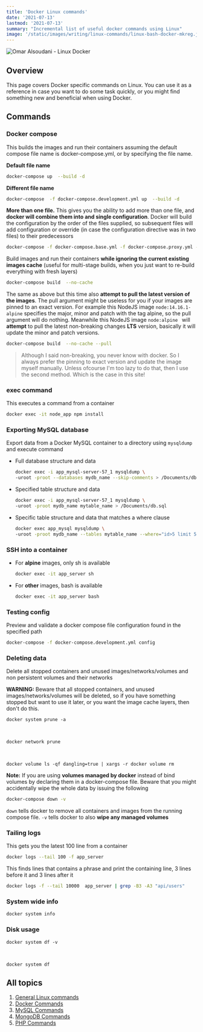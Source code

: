```yaml
---
title: 'Docker Linux commands'
date: '2021-07-13'
lastmod: '2021-07-13'
summary: "Incremental list of useful docker commands using Linux"
image: '/static/images/writing/linux-commands/linux-bash-docker-mkreg.jpg'
---
```


![Omar Alsoudani - Linux Docker](/static/images/writing/linux-commands/linux-bash-docker-mkreg.jpg)

## Overview

This page covers Docker specific commands on Linux. You can use it as a reference in case you want to do some task quickly, or you might find something new and beneficial when using Docker. 

## Commands

### Docker compose

This builds the images and run their containers assuming the default compose file name is docker-compose.yml, or by specifying the file name.

**Default file name**

```bash
docker-compose up  --build -d
```

**Different file name**

```bash
docker-compose  -f docker-compose.development.yml up  --build -d
```

**More than one file.** This gives you the ability to add more than one file, and **docker will combine them into and single configuration**. Docker will build the configuration by the order of the files supplied, so subsequent files will add configuration or override (in case the configuration directive was in two files) to their predecessors

```bash
docker-compose -f docker-compose.base.yml -f docker-compose.proxy.yml -f docker-compose.migration.yml up --build -d
```

Build images and run their containers **while ignoring the current existing images cache** (useful for multi-stage builds, when you just want to re-build everything with fresh layers)

```bash
docker-compose build  --no-cache
```

The same as above but this time also **attempt to pull the latest version of the images**. The pull argument might be useless for you if your images are pinned to an exact version. For example this NodeJS image `node:14.16.1-alpine` specifies the major, minor and patch with the tag alpine, so the pull argument will do nothing. Meanwhile this NodeJS image `node:alpine ` will **attempt** to pull the latest non-breaking changes **LTS** version, basically it will update the minor and patch versions.

```bash
docker-compose build  --no-cache --pull
```

> Although I said non-breaking, you never know with docker. So I always prefer the pinning to exact version and update  the image myself manually. Unless ofcourse I'm too lazy to do that, then I use the second method. Which is the case in this site!

### exec command

This executes a command from a container

```bash
docker exec -it node_app npm install
```

### Exporting MySQL database

Export data from a Docker MySQL container to a directory using `mysqldump` and execute command

-    Full database structure and data

        ```bash
     docker exec -i app_mysql-server-57_1 mysqldump \ 
     -uroot -proot --databases mydb_name --skip-comments > /Documents/db.sql
        ```

-    Specified table structure and data 

        ```bash
     docker exec -i app_mysql-server-57_1 mysqldump \ 
     -uroot -proot mydb_name mytable_name > /Documents/db.sql
        ```

-    Specific table structure and data that matches a where clause

        ```bash
     docker exec app_mysql mysqldump \ 
     -uroot -proot mydb_name --tables mytable_name --where="id>5 limit 5000000" > mytable_name.sql
        ```



### SSH into a container

-    For **alpine** images, only sh is available 

        ```bash
     docker exec -it app_server sh
        ```

-    For **other** images,  bash is available

        ```bash
     docker exec -it app_server bash
        ```

### Testing config

Preview and validate a docker compose file configuration found in the specified path


```bash
docker-compose -f docker-compose.development.yml config
```

### Deleting data

Delete all stopped containers and unused images/networks/volumes and non persistent volumes and their networks

**WARNING:** Beware that all stopped containers, and unused images/networks/volumes will be deleted, so if you have something stopped but want to use it later, or you want the image cache layers, then don't do this.

```bash:Everything
docker system prune -a
```

<br/>

```bash:Networks
docker network prune
```

<br/>

```bash:Volumes
docker volume ls -qf dangling=true | xargs -r docker volume rm
```

**Note:** If you are using **volumes managed by docker** instead of bind volumes by declaring them in a docker-compose file. Beware that you might accidentally wipe the whole data by issuing the following

```` bash
docker-compose down -v
````

`down` tells docker to remove all containers and images from the running compose file. `-v` tells docker to also **wipe any managed volumes**

### Tailing logs

This gets you the latest 100 line from a container

```bash
docker logs --tail 100 -f app_server
```

This finds lines that contains a phrase and print the containing line, 3 lines before it and 3 lines after it

```bash
docker logs -f --tail 10000  app_server | grep -B3 -A3 "api/users"
```

### System wide info

```bash
docker system info
```

### Disk usage

```bash:Detailed
docker system df -v
```

<br/>


```bash:Overview
docker system df
```

## All topics

1.  [General Linux commands](/writing/linux-commands/linux-general)
2.  [Docker Commands](/writing/linux-commands/linux-docker) 
3.  [MySQL Commands](/writing/linux-commands/linux-mysql)
4.  [MongoDB Commands](/writing/linux-commands/linux-mongodb)
5.  [PHP Commands](/writing/linux-commands/linux-php)

